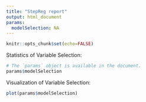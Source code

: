 ```yaml
---
title: "StepReg report"
output: html_document
params:
  modelSelection: NA
---
```


```r
knitr::opts_chunk$set(echo=FALSE)
```

Statistics of Variable Selection:

```r
# The `params` object is available in the document.
params$modelSelection
```

Visualization of Variable Selection:

```r
plot(params$modelSelection)
```